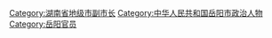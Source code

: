 [[Category:湖南省地级市副市长|Category:湖南省地级市副市长]]
[[Category:中华人民共和国岳阳市政治人物|Category:中华人民共和国岳阳市政治人物]]
[[Category:岳阳官员|Category:岳阳官员]]